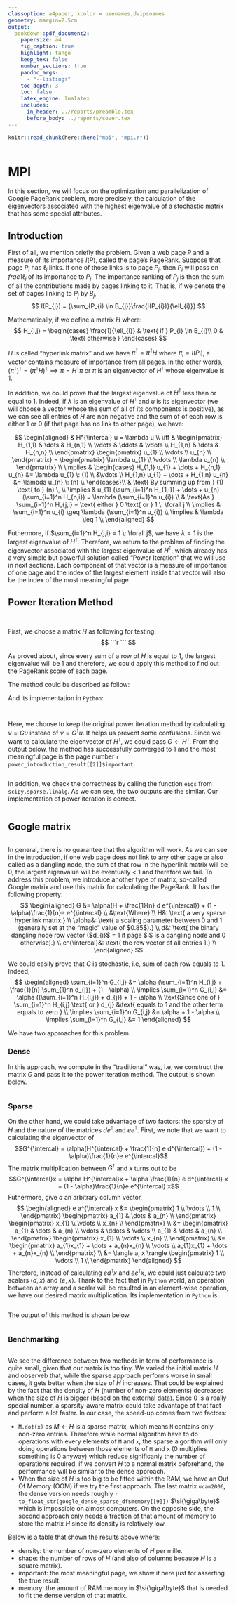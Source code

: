 ```yaml
---
classoption: a4paper, xcolor = usenames,dvipsnames
geometry: margin=2.5cm
output:
  bookdown::pdf_document2:
    papersize: a4
    fig_caption: true
    highlight: tango
    keep_tex: false
    number_sections: true
    pandoc_args:
      - "--listings"
    toc_depth: 3
    toc: false
    latex_engine: lualatex
    includes:
      in_header: ../reports/preamble.tex
      before_body: ../reports/cover.tex
---
```

```r
knitr::read_chunk(here::here("mpi", "mpi.r"))
```

```r
```

# MPI

In this section, we will focus on the optimization and parallelization of Google PageRank problem, more precisely, the calculation of the eigenvectors associated with the highest eigenvalue of a stochastic matrix that has some special attributes.

## Introduction

First of all, we mention briefly the problem. Given a web page $P$ and a measure of its importance $I(P)$,
called the page's PageRank. Suppose that page $P_{i}$ has $\ell_{i}$ links. If one of those links is to page $P_{j}$, then $P_{i}$ will pass on $frac{1}{\ell_{i}}$ of its importance to $P_{j}$. The importance ranking of $P_{j}$ is then the sum of all the contributions made by pages linking to it. That is, if we denote the set of pages linking to $P_{j}$ by $B_{j}$,
$$
I(P_{j}) = {\sum_{P_{i} \in B_{j}}\frac{I(P_{i})}{\ell_{i}}}
$$

Mathematically, if we define a matrix $H$ where:
$$
H_{i,j} =
\begin{cases}
\frac{1}{\ell_{i}} & \text{ if } P_{i} \in B_{j}\\
0 & \text{ otherwise }
\end{cases}
$$

$H$ is called "hyperlink matrix" and we have $\pi^{\intercal} = \pi^{\intercal} H$ where $\pi_i = I(P_{i})$, a vector contains measure of importance from all pages. In the other words, $(\pi^{\intercal})^{\intercal} = (\pi^{\intercal} H)^{\intercal} \implies \pi = H^{\intercal} \pi$ or $\pi$ is an eigenvector of $H^{\intercal}$ whose eigenvalue is $1$.

In addition, we could prove that the largest eigenvalue of $H^{\intercal}$ less than or equal to $1$. Indeed, if $\lambda$ is an eigenvalue of $H^{\intercal}$ and $u$ is its eigenvector (we will choose a vector whose the sum of all of its components is positive), as we can see all entries of $H$ are non negative and the sum of of each row is either $1$ or $0$ (if that page has no link to other page), we have:

$$
\begin{aligned}
& H^{\intercal} u = \lambda u \\
\iff &
\begin{pmatrix}
H_{1,1} & \dots & H_{n,1} \\
\vdots & \ddots & \vdots \\
H_{1,n} & \dots & H_{n,n} \\
\end{pmatrix}
\begin{pmatrix}
u_{1} \\
\vdots \\
u_{n} \\
\end{pmatrix}
=
\begin{pmatrix}
\lambda u_{1} \\
\vdots \\
\lambda u_{n} \\
\end{pmatrix} \\
\implies &
\begin{cases}
H_{1,1} u_{1} + \dots + H_{n,1} u_{n} &= \lambda u_{1} \: (1) \\
&\vdots \\
H_{1,n} u_{1} + \dots + H_{1,n} u_{n} &= \lambda u_{n} \: (n) \\
\end{cases}\\
& \text{ By summing up from } (1) \text{ to } (n) \, \\
\implies &
u_{1} (\sum_{i=1}^n H_{1,i}) + \dots + u_{n} (\sum_{i=1}^n H_{n,i}) = \lambda (\sum_{i=1}^n u_{i}) \\
& \text{As } \sum_{i=1}^n H_{j,i} = \text{ either } 0 \text{ or } 1 \: \forall j \\
\implies & \sum_{i=1}^n u_{i} \geq \lambda (\sum_{i=1}^n u_{i}) \\
\implies & \lambda \leq 1 \\
\end{aligned}
$$

Futhermore, if $\sum_{i=1}^n H_{j,i} = 1 \: \forall j$, we have $\lambda = 1$ is the largest eigenvalue of $H^{\intercal}$. Therefore, we return to the problem of finding the eigenvector associated with the largest eigenvalue of $H^{\intercal}$, which already has a very simple but powerful solution called "Power Iteration" that we will use in next sections. Each component of that vector is a measure of importance of one page and the index of the largest element inside that vector will also be the index of the most meaningful page.

## Power Iteration Method

```r
```
```r
```

First, we choose a matrix $H$ as following for testing:
$$
```r
```
$$

As proved about, since every sum of a row of $H$ is equal to $1$, the largest eigenvalue will be $1$ and therefore, we could apply this method to find out the PageRank score of each page.

The method could be described as follow:

```{=latex}
\begin{algorithm}[H]
  \KwData{A diagonalizable matrix $G$}
  \KwResult{Largest eigenvalue and associated eigenvector}
  $u \leftarrow random$ \;
  $u \leftarrow \frac{u}{\left\lVert u \right\rVert}$ \;
  \While{$\left\Vert u-v\right\Vert >\epsilon$}{
    compute $v=Gu$ \;
    define $\lambda=u^{\intercal}v$ and $u=\frac{v}{\Vert v\Vert}$ \;
  }
\end{algorithm}
```

And its implementation in `Python`:
```python
```

```r
```

Here, we choose to keep the original power iteration method by calculating $v=Gu$ instead of $v=G^{\intercal}u$. It helps us prevent some confusions. Since we want to calculate the eigenvector of $H^{\intercal}$, we could pass $G \leftarrow H^{\intercal}$. From the output below, the method has successfully converged to $1$ and the most meaningful page is the page number `r power_introduction_result[[2]]$important`.

```r
```

In addition, we check the correctness by calling the function `eigs` from `scipy.sparse.linalg`. As we can see, the two outputs are the similar. Our implementation of power iteration is correct.
```python
```

## Google matrix
```r
```

In general, there is no guarantee that the algorithm will work. As we can see in the introduction, if one web page does not link to any other page or also called as a dangling node, the sum of that row in the hyperlink matrix will be $0$, the largest eigenvalue will be eventually $<$ 1 and therefore we fail. To address this problem, we introduce another type of matrix, so-called Google matrix and use this matrix for calculating the PageRank. It has the following property:
$$
\begin{aligned}
G &= \alpha(H + \frac{1}{n} d e^{\intercal}) + (1 - \alpha)\frac{1}{n}e e^{\intercal} \\
&\text{Where} \\
H&: \text{ a very sparse hyperlink matrix.} \\
\alpha&: \text{ a scaling parameter between 0 and 1 (generally set at the “magic” value of $0.85$).} \\
d&: \text{ the binary dangling node row vector ($d_{i}$ = 1 if page $i$ is a dangling node and 0 otherwise).} \\
e^{\intercal}&: \text{ the row vector of all entries 1.} \\
\end{aligned}
$$

We could easily prove that $G$ is stochastic, i.e, sum of each row equals to $1$. Indeed,
$$
\begin{aligned}
\sum_{i=1}^n G_{i,j} &= \alpha (\sum_{i=1}^n H_{i,j} + \frac{1}{n} \sum_{1}^n d_{j}) + (1 - \alpha) \\
\implies \sum_{i=1}^n G_{i,j} &= \alpha ((\sum_{i=1}^n H_{i,j}) + d_{j}) + 1 - \alpha \\
\text{Since one of } \sum_{i=1}^n H_{i,j} \text{ or } d_{j} &\text{ equals to 1 and the other term equals to zero } \\
\implies \sum_{i=1}^n G_{i,j} &= \alpha + 1 - \alpha \\
\implies \sum_{i=1}^n G_{i,j} &= 1
\end{aligned}
$$

We have two approaches for this problem.

### Dense

In this approach, we compute in the "traditional" way, i.e, we construct the matrix $G$ and pass it to the power iteration method. The output is shown below.
```r
```

### Sparse

On the other hand, we could take advantage of two factors: the sparsity of $H$ and the nature of the matrices $de^{\intercal}$ and $ee^{\intercal}$. First, we note that we want to calculating the eigenvector of 
$$G^{\intercal} = \alpha(H^{\intercal} + \frac{1}{n} e d^{\intercal}) + (1 - \alpha)\frac{1}{n}e e^{\intercal}$$
The matrix multiplication between $G^{\intercal}$ and $x$ turns out to be 
$$G^{\intercal}x = \alpha H^{\intercal}x + \alpha \frac{1}{n} e d^{\intercal} x + (1 - \alpha)\frac{1}{n}e e^{\intercal} x$$
Futhermore, give $a$ an arbitrary column vector,
$$
\begin{aligned}
e a^{\intercal} x &=
\begin{pmatrix}
1 \\
\vdots \\
1 \\
\end{pmatrix}
\begin{pmatrix}
a_{1} & \dots & a_{n} \\
\end{pmatrix}
\begin{pmatrix}
x_{1} \\
\vdots \\
x_{n} \\
\end{pmatrix} \\
&=
\begin{pmatrix}
a_{1} & \dots & a_{n} \\
\vdots & \ddots & \vdots \\
a_{1} & \dots & a_{n} \\
\end{pmatrix}
\begin{pmatrix}
x_{1} \\
\vdots \\
x_{n} \\
\end{pmatrix} \\
&=
\begin{pmatrix}
a_{1}x_{1} + \dots + a_{n}x_{n} \\
\vdots \\
a_{1}x_{1} + \dots + a_{n}x_{n}  \\
\end{pmatrix} \\
&=
\langle a, x \rangle
\begin{pmatrix}
1 \\
\vdots \\
1  \\
\end{pmatrix}
\end{aligned}
$$
Therefore, instead of calculating $e d^{\intercal} x$ and $e e^{\intercal}x$, we could just calculate two scalars $\langle d, x \rangle$ and $\langle e, x \rangle$. Thank to the fact that in `Python` world, an operation between an array and a scalar will be resulted in an element-wise operation, we have our desired matrix multiplication. Its implementation in `Python` is:
```python
```

The output of this method is shown below.
```r
```

### Benchmarking
```r
```

We see the difference between two methods in term of performance is quite small, given that our matrix is too tiny. We varied the initial matrix $H$ and observeb that, while the sparse approach performs worse in small cases, it gets better when the size of $H$ increases. That could be explained by the fact that the density of $H$ (number of non-zero elements) decreases when the size of $H$ is bigger (based on the external data). Since $0$ is a really special number, a sparsity-aware matrix could take advantage of that fact and perform a lot faster. In our case, the speed-up comes from two factors:

- `M.dot(x)` as $M \leftarrow H$ is a sparse matrix, which means `M` contains only non-zero entries. Therefore while normal algorithm have to do operations with every elements of `M` and `x`, the sparse algorithm will only doing operations between those elements of `M` and `x` ($0$ multiplies something is $0$ anyway) which reduce significanly the number of operations required. if we convert $H$ to a normal matrix beforehand, the performance will be similar to the dense approach.
- When the size of $H$ is too big to be fitted within the RAM, we have an Out Of Memory (OOM) if we try the first approach. The last matrix `ucam2006`, the dense version needs roughly `r to_float_str(google_dense_sparse_df$memory[[9]])` $\si{\giga\byte}$ which is impossible on almost computers. On the opposite side, the second approach only needs a fraction of that amount of memory to store the matrix $H$ since its density is relatively low.

Below is a table that shown the results above where:

- density: the number of non-zero elements of $H$ per mille.
- shape: the number of rows of $H$ (and also of columns because $H$ is a square matrix).
- important: the most meaningful page, we show it here just for asserting the true result.
- memory: the amount of RAM memory in $\si{\giga\byte}$ that is needed to fit the dense version of that matrix.

```r
```